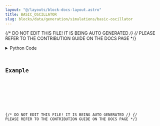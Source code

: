 ```yaml
---
layout: "@/layouts/block-docs-layout.astro"
title: BASIC_OSCILLATOR
slug: blocks/data/generation/simulations/basic-oscillator
---
```


{/* DO NOT EDIT THIS FILE! IT IS BEING AUTO GENERATED */}
{/* PLEASE REFER TO THE CONTRIBUTION GUIDE ON THE DOCS PAGE */}


<PythonDocsDisplay docstring={docstring} />
<details>
<summary>Python Code</summary>



<Code code={pythonCode} lang="py" wrap theme="dracula" />

[Find this Flojoy Block on GitHub](https://github.com/flojoy-ai/blocks/blob/main/blocks/DATA/GENERATION/SIMULATIONS/BASIC_OSCILLATOR/BASIC_OSCILLATOR.py)

</details>

## Example


<GetHelpWidget />


<AppDisplay app={app} blockName="BASIC_OSCILLATOR" client:visible />


<Example />

{/* DO NOT EDIT THIS FILE! IT IS BEING AUTO GENERATED */}
{/* PLEASE REFER TO THE CONTRIBUTION GUIDE ON THE DOCS PAGE */}
